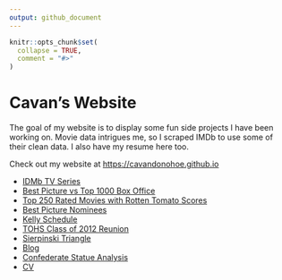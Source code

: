 ```yaml
---
output: github_document
---
```


<!-- README.md is generated from README.Rmd. Please edit that file -->

```r
knitr::opts_chunk$set(
  collapse = TRUE,
  comment = "#>"
)
```
# Cavan's Website

<!-- badges: start -->
<!-- badges: end -->

The goal of my website is to display some fun side projects I have been working on. Movie data intrigues me, so I scraped IMDb to use some of their clean data. I also have my resume here too.

Check out my website at [https://cavandonohoe.github.io](https://cavandonohoe.github.io)

* [IDMb TV Series](https://cavandonohoe.github.io/imdb_top_250_tv_series.html)
* [Best Picture vs Top 1000 Box Office](https://cavandonohoe.github.io/best_pic_vs_top_1000.html)
* [Top 250 Rated Movies with Rotten Tomato Scores](https://cavandonohoe.github.io/top_250_imdb_with_rt.html)
* [Best Picture Nominees](https://cavandonohoe.github.io/best_picture_nominees.html)
* [Kelly Schedule](https://cavandonohoe.github.io/firefighter_schedule.html)
* [TOHS Class of 2012 Reunion](https://cavandonohoe.github.io/tohs_reunion.html)
* [Sierpinski Triangle](https://cavandonohoe.github.io/sierpinski_triangle.html)
* [Blog](https://cavandonohoe.github.io/my_travels.html)
* [Confederate Statue Analysis](https://github.com/cavandonohoe/confederate_statues)
* [CV](https://cavandonohoe.github.io/cv.html)

